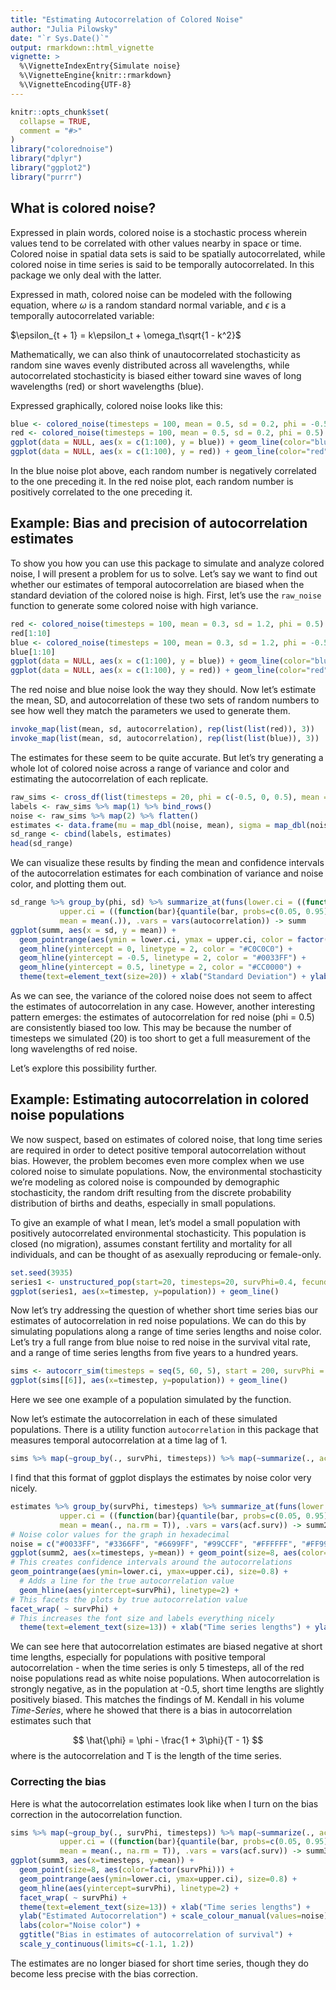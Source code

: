```yaml
---
title: "Estimating Autocorrelation of Colored Noise"
author: "Julia Pilowsky"
date: "`r Sys.Date()`"
output: rmarkdown::html_vignette
vignette: >
  %\VignetteIndexEntry{Simulate noise}
  %\VignetteEngine{knitr::rmarkdown}
  %\VignetteEncoding{UTF-8}
---
```


```r
knitr::opts_chunk$set(
  collapse = TRUE,
  comment = "#>"
)
library("colorednoise")
library("dplyr")
library("ggplot2")
library("purrr")
```

## What is colored noise? 

Expressed in plain words, colored noise is a stochastic process wherein values tend to be correlated with other values nearby in space or time. Colored noise in spatial data sets is said to be spatially autocorrelated, while colored noise in time series is said to be temporally autocorrelated. In this package we only deal with the latter.

Expressed in math, colored noise can be modeled with the following equation, where $\omega$ is a random standard normal variable, and $\epsilon$ is a temporally autocorrelated variable:

$\epsilon_{t + 1} = k\epsilon_t + \omega_t\sqrt{1 - k^2}$

Mathematically, we can also think of unautocorrelated stochasticity as random sine waves evenly distributed across all wavelengths, while autocorrelated stochasticity is biased either toward sine waves of long wavelengths (red) or short wavelengths (blue).

Expressed graphically, colored noise looks like this:

```r
blue <- colored_noise(timesteps = 100, mean = 0.5, sd = 0.2, phi = -0.5)
red <- colored_noise(timesteps = 100, mean = 0.5, sd = 0.2, phi = 0.5)
ggplot(data = NULL, aes(x = c(1:100), y = blue)) + geom_line(color="blue") + theme_minimal() + theme(axis.title = element_blank()) + ggtitle("Blue Noise")
ggplot(data = NULL, aes(x = c(1:100), y = red)) + geom_line(color="red") + theme_minimal() + theme(axis.title = element_blank()) + ggtitle("Red Noise")
```

In the blue noise plot above, each random number is negatively correlated to the one preceding it. In the red noise plot, each random number is positively correlated to the one preceding it. 

## Example: Bias and precision of autocorrelation estimates

To show you how you can use this package to simulate and analyze colored noise, I will present a problem for us to solve. Let's say we want to find out whether our estimates of temporal autocorrelation are biased when the standard deviation of the colored noise is high. First, let's use the `raw_noise` function to generate some colored noise with high variance.

```r
red <- colored_noise(timesteps = 100, mean = 0.3, sd = 1.2, phi = 0.5)
red[1:10]
blue <- colored_noise(timesteps = 100, mean = 0.3, sd = 1.2, phi = -0.5)
blue[1:10]
ggplot(data = NULL, aes(x = c(1:100), y = blue)) + geom_line(color="blue") + theme_minimal() + theme(axis.title = element_blank()) + ggtitle("Blue Noise")
ggplot(data = NULL, aes(x = c(1:100), y = red)) + geom_line(color="red") + theme_minimal() + theme(axis.title = element_blank()) + ggtitle("Red Noise")
```

The red noise and blue noise look the way they should. Now let's estimate the mean, SD, and autocorrelation of these two sets of random numbers to see how well they match the parameters we used to generate them.

```r
invoke_map(list(mean, sd, autocorrelation), rep(list(list(red)), 3))
invoke_map(list(mean, sd, autocorrelation), rep(list(list(blue)), 3))
```

The estimates for these seem to be quite accurate. But let's try generating a whole lot of colored noise across a range of variance and color and estimating the autocorrelation of each replicate.

```r
raw_sims <- cross_df(list(timesteps = 20, phi = c(-0.5, 0, 0.5), mean = 0.3, sd = c(0.5, 0.7, 0.9, 1.1, 1.3, 1.5))) %>% rerun(.n = 30, pmap(., colored_noise))
labels <- raw_sims %>% map(1) %>% bind_rows()
noise <- raw_sims %>% map(2) %>% flatten()
estimates <- data.frame(mu = map_dbl(noise, mean), sigma = map_dbl(noise, sd), autocorrelation = map_dbl(noise, autocorrelation))
sd_range <- cbind(labels, estimates)
head(sd_range)
```

We can visualize these results by finding the mean and confidence intervals of the autocorrelation estimates for each combination of variance and noise color, and plotting them out.

```r
sd_range %>% group_by(phi, sd) %>% summarize_at(funs(lower.ci = ((function(bar){quantile(bar, probs=c(0.05, 0.95))[[1]]})(.)),
           upper.ci = ((function(bar){quantile(bar, probs=c(0.05, 0.95))[[2]]})(.)),
           mean = mean(.)), .vars = vars(autocorrelation)) -> summ
ggplot(summ, aes(x = sd, y = mean)) +
  geom_pointrange(aes(ymin = lower.ci, ymax = upper.ci, color = factor(phi)), size = 0.8) + 
  geom_hline(yintercept = 0, linetype = 2, color = "#C0C0C0") +
  geom_hline(yintercept = -0.5, linetype = 2, color = "#0033FF") +
  geom_hline(yintercept = 0.5, linetype = 2, color = "#CC0000") +
  theme(text=element_text(size=20)) + xlab("Standard Deviation") + ylab("Estimated Autocorrelation") + scale_colour_manual(values = c("#0033FF", "#C0C0C0", "#CC0000")) + labs(color="Noise color") + theme_light()
```

As we can see, the variance of the colored noise does not seem to affect the estimates of autocorrelation in any case. However, another interesting pattern emerges: the estimates of autocorrelation for red noise (phi = 0.5) are consistently biased too low. This may be because the number of timesteps we simulated (20) is too short to get a full measurement of the long wavelengths of red noise. 

Let's explore this possibility further.

## Example: Estimating autocorrelation in colored noise populations

We now suspect, based on estimates of colored noise, that long time series are required in order to detect positive temporal autocorrelation without bias. However, the problem becomes even more complex when we use colored noise to simulate populations. Now, the environmental stochasticity we're modeling as colored noise is compounded by demographic stochasticity, the random drift resulting from the discrete probability distribution of births and deaths, especially in small populations.

To give an example of what I mean, let's model a small population with positively autocorrelated environmental stochasticity. This population is closed (no migration), assumes constant fertility and mortality for all individuals, and can be thought of as asexually reproducing or female-only.

```r
set.seed(3935)
series1 <- unstructured_pop(start=20, timesteps=20, survPhi=0.4, fecundPhi=0.4, survMean=0.5, survSd=0.2, fecundMean=1, fecundSd=0.7)
ggplot(series1, aes(x=timestep, y=population)) + geom_line()
```

Now let's try addressing the question of whether short time series bias our estimates of autocorrelation in red noise populations. We can do this by simulating populations along a range of time series lengths and noise color. Let's try a full range from blue noise to red noise in the survival vital rate, and a range of time series lengths from five years to a hundred years.

```r
sims <- autocorr_sim(timesteps = seq(5, 60, 5), start = 200, survPhi = c(-0.5, -0.25, -0.2, -0.1, 0, 0.1, 0.2, 0.25, 0.5), fecundPhi = 0, survMean = 0.4, survSd = 0.05, fecundMean = 1.8, fecundSd = 0.2, replicates = 100)
ggplot(sims[[6]], aes(x=timestep, y=population)) + geom_line()
```

Here we see one example of a population simulated by the function. 

Now let's estimate the autocorrelation in each of these simulated populations. There is a utility function `autocorrelation` in this package that measures temporal autocorrelation at a time lag of 1.

```r
sims %>% map(~group_by(., survPhi, timesteps)) %>% map(~summarize(., acf.surv = autocorrelation(est_surv, biasCorrection = F))) %>% bind_rows -> estimates
```

I find that this format of ggplot displays the estimates by noise color very nicely.

```r
estimates %>% group_by(survPhi, timesteps) %>% summarize_at(funs(lower.ci = ((function(bar){quantile(bar, probs=c(0.05, 0.95), na.rm = T)[[1]]})(.)),
           upper.ci = ((function(bar){quantile(bar, probs=c(0.05, 0.95), na.rm = T)[[2]]})(.)),
           mean = mean(., na.rm = T)), .vars = vars(acf.surv)) -> summ2
# Noise color values for the graph in hexadecimal
noise = c("#0033FF", "#3366FF", "#6699FF", "#99CCFF", "#FFFFFF", "#FF9999", "#FF6666","#FF0000", "#CC0000")
ggplot(summ2, aes(x=timesteps, y=mean)) + geom_point(size=8, aes(color=factor(survPhi))) +
# This creates confidence intervals around the autocorrelations  
geom_pointrange(aes(ymin=lower.ci, ymax=upper.ci), size=0.8) + 
  # Adds a line for the true autocorrelation value
  geom_hline(aes(yintercept=survPhi), linetype=2) +
# This facets the plots by true autocorrelation value  
facet_wrap( ~ survPhi) + 
# This increases the font size and labels everything nicely  
  theme(text=element_text(size=13)) + xlab("Time series lengths") + ylab("Estimated Autocorrelation") + scale_colour_manual(values=noise) + labs(color="Noise color") + ggtitle("Bias in estimates of autocorrelation of survival") + scale_y_continuous(limits=c(-1.1, 1.2))
```
We can see here that autocorrelation estimates are biased negative at short time lengths, especially for populations with positive temporal autocorrelation - when the time series is only 5 timesteps, all of the red noise populations read as white noise populations. When autocorrelation is strongly negative, as in the population at -0.5, short time lengths are slightly positively biased. This matches the findings of M. Kendall in his volume *Time-Series*, where he showed that there is a bias in autocorrelation estimates such that

$$ \hat{\phi} = \phi - \frac{1 + 3\phi}{T - 1} $$
where \phi is the autocorrelation and T is the length of the time series.

### Correcting the bias

Here is what the autocorrelation estimates look like when I turn on the bias correction in the autocorrelation function.

```r
sims %>% map(~group_by(., survPhi, timesteps)) %>% map(~summarize(., acf.surv = autocorrelation(est_surv, biasCorrection = TRUE))) %>% bind_rows() %>% group_by(survPhi, timesteps) %>% summarize_at(funs(lower.ci = ((function(bar){quantile(bar, probs=c(0.05, 0.95), na.rm = T)[[1]]})(.)),
           upper.ci = ((function(bar){quantile(bar, probs=c(0.05, 0.95), na.rm = T)[[2]]})(.)),
           mean = mean(., na.rm = T)), .vars = vars(acf.surv)) -> summ3
ggplot(summ3, aes(x=timesteps, y=mean)) + 
  geom_point(size=8, aes(color=factor(survPhi))) +
  geom_pointrange(aes(ymin=lower.ci, ymax=upper.ci), size=0.8) + 
  geom_hline(aes(yintercept=survPhi), linetype=2) +
  facet_wrap( ~ survPhi) + 
  theme(text=element_text(size=13)) + xlab("Time series lengths") +
  ylab("Estimated Autocorrelation") + scale_colour_manual(values=noise) +
  labs(color="Noise color") + 
  ggtitle("Bias in estimates of autocorrelation of survival") +
  scale_y_continuous(limits=c(-1.1, 1.2))
```
The estimates are no longer biased for short time series, though they do become less precise with the bias correction.
